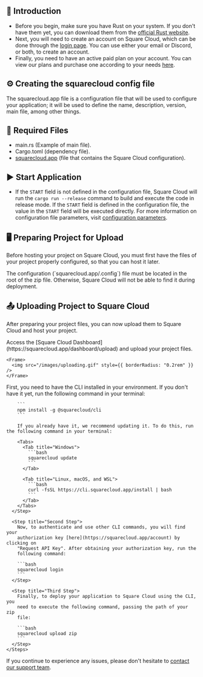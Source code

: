 ## 🚀 Introduction

* Before you begin, make sure you have Rust on your system. If you don't have them yet, you can download them from the [official Rust website](https://www.rust-lang.org/tools/install).
* Next, you will need to create an account on Square Cloud, which can be done through the [login page](https://squarecloud.app/login). You can use either your email or Discord, or both, to create an account.
* Finally, you need to have an active paid plan on your account. You can view our plans and purchase one according to your needs [here](https://squarecloud.app/plans).

## ⚙️ Creating the squarecloud config file

<Card title="Learn about: how to make the configuration file for Square Cloud." icon="link" href="https://docs.squarecloud.app/getting-started/config-file">
  The squarecloud.app file is a configuration file that will be used to
  configure your application; it will be used to define the name, description,
  version, main file, among other things.
</Card>

## 📄 Required Files

* main.rs (Example of main file).
* Cargo.toml (dependency file).
* [squarecloud.app](/getting-started/config-file) (file that contains the Square Cloud configuration).

## ▶️ Start Application

* If the `START` field is not defined in the configuration file, Square Cloud will run the `cargo run --release` command to build and execute the code in release mode. If the `START` field is defined in the configuration file, the value in the `START` field will be executed directly. For more information on configuration file parameters, visit [configuration parameters](https://docs.squarecloud.app/getting-started/config-file#configuration-parameters).

## 🖥️ Preparing Project for Upload

Before hosting your project on Square Cloud, you must first have the files of your project properly configured, so that you can host it later.

<Warning>
  The configuration (`squarecloud.app/.config`) file must be located in the root
  of the zip file. Otherwise, Square Cloud will not be able to find it during
  deployment.
</Warning>

## 📤 Uploading Project to Square Cloud

After preparing your project files, you can now upload them to Square Cloud and host your project.

<Tabs>
  <Tab title="Dashboard Upload">
    Access the [Square Cloud
    Dashboard](https://squarecloud.app/dashboard/upload) and upload your project
    files.

    <Frame>
      <img src="/images/uploading.gif" style={{ borderRadius: "0.2rem" }} />
    </Frame>
  </Tab>

  <Tab title="CLI Upload">
    <Steps>
      <Step title="First Step">
        First, you need to have the CLI installed in your environment. If you
        don't have it yet, run the following command in your terminal:

        ```
        npm install -g @squarecloud/cli
        ```

        If you already have it, we recommend updating it. To do this, run the following command in your terminal:

        <Tabs>
          <Tab title="Windows">
            ```bash
            squarecloud update
            ```
          </Tab>

          <Tab title="Linux, macOS, and WSL">
            ```bash
            curl -fsSL https://cli.squarecloud.app/install | bash
            ```
          </Tab>
        </Tabs>
      </Step>

      <Step title="Second Step">
        Now, to authenticate and use other CLI commands, you will find your
        authorization key [here](https://squarecloud.app/account) by clicking on
        "Request API Key". After obtaining your authorization key, run the
        following command:

        ```bash
        squarecloud login
        ```
      </Step>

      <Step title="Third Step">
        Finally, to deploy your application to Square Cloud using the CLI, you
        need to execute the following command, passing the path of your zip
        file:

        ```bash
        squarecloud upload zip
        ```
      </Step>
    </Steps>
  </Tab>
</Tabs>

If you continue to experience any issues, please don't hesitate to [contact our support team](/company/support).
